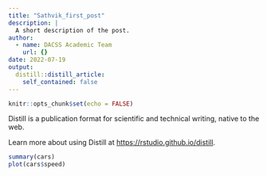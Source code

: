 ```yaml
---
title: "Sathvik_first_post"
description: |
  A short description of the post.
author:
  - name: DACSS Academic Team
    url: {}
date: 2022-07-19
output:
  distill::distill_article:
    self_contained: false
---
```



```r
knitr::opts_chunk$set(echo = FALSE)
```

Distill is a publication format for scientific and technical writing, native to the web.

Learn more about using Distill at <https://rstudio.github.io/distill>.

```r
summary(cars)
plot(cars$speed)
```

